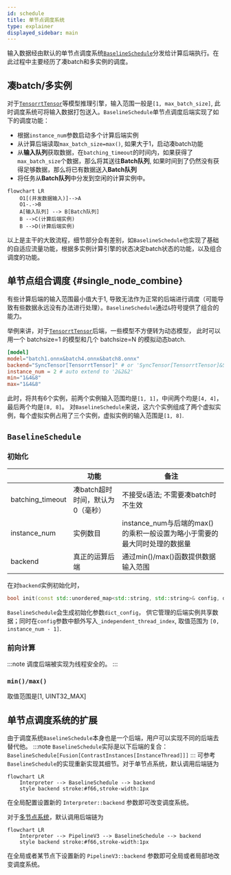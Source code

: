 ```yaml
---
id: schedule
title: 单节点调度系统
type: explainer
displayed_sidebar: main
---
```

输入数据经由默认的单节点调度系统[`BaselineSchedule`](#baselineschedule)分发给计算后端执行。在此过程中主要经历了凑batch和多实例的调度。

## 凑batch/多实例
对于[`TensorrtTensor`](../backend-reference/torch#tensorrttensor)等模型推理引擎，输入范围一般是`[1, max_batch_size]`, 此时调度系统可将输入数据打包送入。`BaselineSchedule`单节点调度后端实现了如下的调度功能：
- 根据`instance_num`参数启动多个计算后端实例
- 从计算后端读取`max_batch_size=max()`, 如果大于1，启动凑batch功能
- 从**输入队列**获取数据，在`batching_timeout`的时间内，如果获得了`max_batch_size`个数据，那么将其送往**Batch队列**, 如果时间到了仍然没有获得足够数据，那么将已有数据送入**Batch队列**
- 将任务从**Batch队列**中分发到空闲的计算实例中。

```mermaid
flowchart LR
    O1[(并发数据输入)]-->A
    O1-.->B
    A[输入队列] --> B[Batch队列]
    B -->C(计算后端实例)
    B -->D(计算后端实例)
```

以上是主干的大致流程，细节部分会有差别，如`BaselineSchedule`也实现了基础的自适应流量功能，根据多实例计算引擎的状态决定batch状态的功能，以及组合调度的功能。
## 单节点组合调度 {#single_node_combine}
有些计算后端的输入范围最小值大于1, 导致无法作为正常的后端进行调度（可能导致有些数据永远没有办法进行处理）。`BaselineSchedule`通过`&`符号提供了组合的能力。 

举例来讲，对于[`TensorrtTensor`](../backend-reference/torch#tensorrttensor)后端，一些模型不方便转为动态模型， 此时可以用一个 batchsize=1 的模型和几个 batchsize=N 的模拟动态batch.

```toml
[model]
model="batch1.onnx&batch4.onnx&batch8.onnx"
backend="SyncTensor[TensorrtTensor]" # or 'SyncTensor[TensorrtTensor]&SyncTensor[TensorrtTensor]'
instance_num = 2 # auto extend to '2&2&2'
min="1&4&8"
max="1&4&8"
```
此时，将共有6个实例，前两个实例输入范围均是`[1, 1]`，中间两个均是`[4, 4]`，最后两个均是`[8, 8]`。
对`BaselineSchedule`来说，这六个实例组成了两个虚拟实例，每个虚拟实例占用了三个实例，虚拟实例的输入范围是`[1, 8]`.

## `BaselineSchedule` 
### 初始化
|                  | 功能                          | 备注                                                                      |
|------------------|-----------------------------|-------------------------------------------------------------------------|
| batching_timeout | 凑batch超时时间，默认为0（毫秒） | 不接受`&`语法; 不需要凑batch时不生效                                      |
| instance_num     | 实例数目                      | instance_num与后端的max()的乘积一般设置为略小于需要的最大同时处理的数据量 |
| backend          | 真正的运算后端                | 通过min()/max()函数提供数据输入范围                                       |

在对`backend`实例初始化时，
```cpp
bool init(const std::unordered_map<std::string, std::string>& config, dict dict_config);
```
`BaselineSchedule`会生成初始化参数`dict_config`， 供它管理的后端实例共享数据；同时在`config`参数中额外写入`_independent_thread_index`, 取值范围为 `[0, instance_num - 1]`.


### 前向计算
:::note
调度后端被实现为线程安全的。
:::

### `min()/max()`
取值范围是[1, UINT32_MAX]

## 单节点调度系统的扩展
由于调度系统`BaselineSchedule`本身也是一个后端，用户可以实现不同的后端去替代他。
:::note
`BaselineSchedule`实际是以下后端的复合：<br />
`BaselineSchedule[Fusion[ContrastInstances[InstanceThread]]]`
:::
可参考`BaselineSchedule`的实现重新实现其细节。对于单节点系统，默认调用后端链为

```mermaid
flowchart LR
    Interpreter --> BaselineSchedule --> backend
    style backend stroke:#f66,stroke-width:1px

```
在全局配置设置新的 `Interpreter::backend` 参数即可改变调度系统。

对于[多节点系统](../Inter-node/next.mdx)，默认调用后端链为
```mermaid
flowchart LR
    Interpreter --> PipelineV3 --> BaselineSchedule --> backend
    style backend stroke:#f66,stroke-width:1px
```
在全局或者某节点下设置新的 `PipelineV3::backend` 参数即可全局或者局部地改变调度系统。
 


